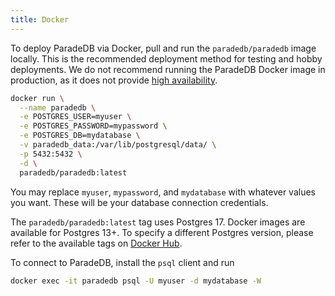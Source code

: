 ```yaml
---
title: Docker
---
```


To deploy ParadeDB via Docker, pull and run the `paradedb/paradedb` image locally. This is the recommended deployment method for
testing and hobby deployments. We do not recommend running the ParadeDB Docker image in production, as it
does not provide [high availability](/deploy/self-hosted/high-availability).

```bash
docker run \
  --name paradedb \
  -e POSTGRES_USER=myuser \
  -e POSTGRES_PASSWORD=mypassword \
  -e POSTGRES_DB=mydatabase \
  -v paradedb_data:/var/lib/postgresql/data/ \
  -p 5432:5432 \
  -d \
  paradedb/paradedb:latest
```

You may replace `myuser`, `mypassword`, and `mydatabase` with whatever values you want. These will be your database
connection credentials.

The `paradedb/paradedb:latest` tag uses Postgres 17. Docker images are available for Postgres 13+. To specify a different Postgres version, please refer to the available tags on [Docker Hub](https://hub.docker.com/r/paradedb/paradedb/tags).

To connect to ParadeDB, install the `psql` client and run

```bash
docker exec -it paradedb psql -U myuser -d mydatabase -W
```
